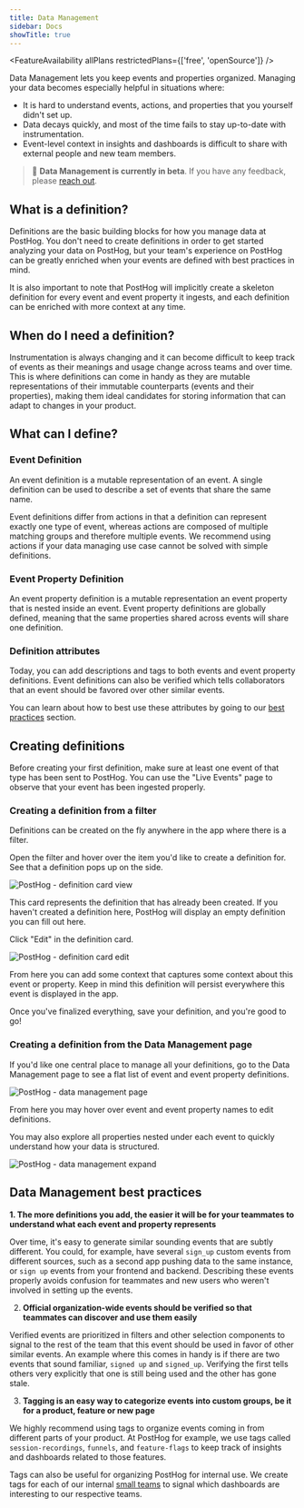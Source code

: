 ```yaml
---
title: Data Management
sidebar: Docs
showTitle: true
---
```


<FeatureAvailability allPlans restrictedPlans={['free', 'openSource']} />

[//]: # (On restricted plans, users cannot create definitions and view any 30d metrics for events and event properties.)

Data Management lets you keep events and properties organized. Managing your data becomes especially helpful in situations where:

- It is hard to understand events, actions, and properties that you yourself didn't set up.
- Data decays quickly, and most of the time fails to stay up-to-date with instrumentation.
- Event-level context in insights and dashboards is difficult to share with external people and new team members.

> 🚧 **Data Management is currently in beta**. If you have any feedback, please <a href="https://posthog.com/support" target="_blank">reach out</a>.

## What is a definition?

Definitions are the basic building blocks for how you manage data at PostHog. You don't need to create definitions in order to get started analyzing your data on PostHog, but your team's experience on PostHog can be greatly enriched when your events are defined with best practices in mind.

It is also important to note that PostHog will implicitly create a skeleton definition for every event and event property it ingests, and each definition
can be enriched with more context at any time.

## When do I need a definition?

Instrumentation is always changing and it can become difficult to keep track of events as their meanings and usage change across teams and over time. This is where definitions can come in handy as they are mutable representations of their immutable counterparts (events and their properties), making them ideal candidates for storing information that can adapt to changes in your product.

## What can I define?

### Event Definition

An event definition is a mutable representation of an event. A single definition can be used to describe a set of events that share the same name.

Event definitions differ from actions in that a definition can represent exactly one type of event, whereas actions are composed of multiple matching groups and therefore multiple events. We recommend using actions if your data managing use case cannot be solved with simple definitions.

### Event Property Definition

An event property definition is a mutable representation an event property that is nested inside an event. Event property definitions are globally defined, meaning that the same properties shared across events will share one definition.

### Definition attributes

Today, you can add descriptions and tags to both events and event property definitions. Event definitions can also be verified which tells collaborators that an event should be favored over other similar events.

You can learn about how to best use these attributes by going to our [best practices](/docs/user-guides/data-management/#data-management-best-practices) section.

## Creating definitions

Before creating your first definition, make sure at least one event of that type has been sent to PostHog. You can use the "Live Events" page to observe that your event has been ingested properly.

### Creating a definition from a filter

Definitions can be created on the fly anywhere in the app where there is a filter.

Open the filter and hover over the item you'd like to create a definition for. See that a definition pops up on the side.

![PostHog - definition card view](../../images/features/data-management/definition-card-view.png)

This card represents the definition that has already been created. If you haven't created a definition here, PostHog will display an empty definition you can fill out here.

Click "Edit" in the definition card.

![PostHog - definition card edit](../../images/features/data-management/definition-card-edit.png)

From here you can add some context that captures some context about this event or property. Keep in mind this definition will persist everywhere this event is displayed in the app.

Once you've finalized everything, save your definition, and you're good to go!

### Creating a definition from the Data Management page

If you'd like one central place to manage all your definitions, go to the Data Management page to see a flat list of event and event property definitions.

![PostHog - data management page](../../images/features/data-management/data-management-page.png)

From here you may hover over event and event property names to edit definitions.

You may also explore all properties nested under each event to quickly understand how your data is structured.

![PostHog - data management expand](../../images/features/data-management/data-management-event-expand.png)

## Data Management best practices

**1. The more definitions you add, the easier it will be for your teammates to understand what each event and property represents**

Over time, it's easy to generate similar sounding events that are subtly different. You could, for example, have several `sign_up` custom events from different sources, such as a second app pushing data to the same instance, or `sign up` events from your frontend and backend. Describing these events properly avoids confusion for teammates and new users who weren't involved in setting up the events.

2. **Official organization-wide events should be verified so that teammates can discover and use them easily**

Verified events are prioritized in filters and other selection components to signal to the rest of the team that this event should be used in favor of other similar events. An example where this comes in handy is if there are two events that sound familiar, `signed up` and `signed_up`. Verifying the first tells others very explicitly that one is still being used and the other has gone stale.

3. **Tagging is an easy way to categorize events into custom groups, be it for a product, feature or new page**

We highly recommend using tags to organize events coming in from different parts of your product. At PostHog for example, we use tags called `session-recordings`, `funnels`, and `feature-flags` to keep track of insights and dashboards related to those features.

Tags can also be useful for organizing PostHog for internal use. We create tags for each of our internal [small teams](/handbook/people/team-structure/team-structure/why-small-teams) to signal which dashboards are interesting to our respective teams.
